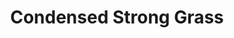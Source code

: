 ---
title: "Condensed Strong Grass"
meta_title: "Condensed Strong Grass craft"
description: "Craft de Condensed Strong Grass"
rank: "a"
draft: false
name: "Condensed Strong Grass"
recipe_img: "https://wiki.pokexgames.com/images/3/33/Condensed_Strong_Grass.png"
level: 80
craft_time: 10
result: 1
value_npc: 1
ingredients:
  - name: "Pure Strong Grass"
    quantity: 100
    item_img: "https://wiki.pokexgames.com/images/6/63/Pure_Strong_Grass.png"
    value_npc: 1
---